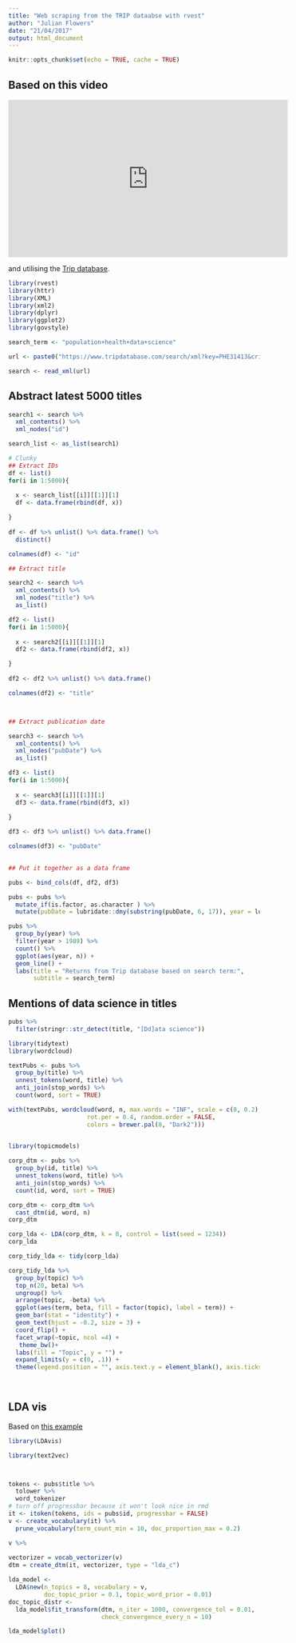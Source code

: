 ```yaml
---
title: "Web scraping from the TRIP dataabse with rvest"
author: "Julian Flowers"
date: "21/04/2017"
output: html_document
---
```


```r
knitr::opts_chunk$set(echo = TRUE, cache = TRUE)
```

## Based on this video

<iframe width="560" height="315" src="https://www.youtube.com/embed/MFQTHrCiAxA" frameborder="0" allowfullscreen></iframe>

and utilising the [Trip database](https://www.tripdatabase.com).

```r
library(rvest)
library(httr)
library(XML)
library(xml2)
library(dplyr)
library(ggplot2)
library(govstyle)

search_term <- "population+health+data+science"

url <- paste0("https://www.tripdatabase.com/search/xml?key=PHE31413&criteria=", search_term, "&max=5000")

search <- read_xml(url)

```


## Abstract latest 5000 titles
```r
search1 <- search %>%
  xml_contents() %>%
  xml_nodes("id") 

search_list <- as_list(search1) 

# Clunky
## Extract IDs
df <- list()
for(i in 1:5000){
  
  x <- search_list[[i]][[1]][1]
  df <- data.frame(rbind(df, x))

}
 
df <- df %>% unlist() %>% data.frame() %>%
  distinct()

colnames(df) <- "id"

## Extract title

search2 <- search %>%
  xml_contents() %>%
  xml_nodes("title") %>%
  as_list()

df2 <- list()
for(i in 1:5000){
  
  x <- search2[[i]][[1]][1]
  df2 <- data.frame(rbind(df2, x))

}
 
df2 <- df2 %>% unlist() %>% data.frame() 

colnames(df2) <- "title"



## Extract publication date

search3 <- search %>%
  xml_contents() %>%
  xml_nodes("pubDate") %>%
  as_list()

df3 <- list()
for(i in 1:5000){
  
  x <- search3[[i]][[1]][1]
  df3 <- data.frame(rbind(df3, x))

}
 
df3 <- df3 %>% unlist() %>% data.frame()

colnames(df3) <- "pubDate"
  

## Put it together as a data frame

pubs <- bind_cols(df, df2, df3)

pubs <- pubs %>%
  mutate_if(is.factor, as.character ) %>%
  mutate(pubDate = lubridate::dmy(substring(pubDate, 6, 17)), year = lubridate::year(pubDate))

```

```r
pubs %>%
  group_by(year) %>%
  filter(year > 1989) %>%
  count() %>%
  ggplot(aes(year, n)) +
  geom_line() +
  labs(title = "Returns from Trip database based on search term:", 
       subtitle = search_term)
```


## Mentions of data science in titles

```r

pubs %>%
  filter(stringr::str_detect(title, "[Dd]ata science"))

```


```r
library(tidytext)
library(wordcloud)

textPubs <- pubs %>%
  group_by(title) %>%
  unnest_tokens(word, title) %>%
  anti_join(stop_words) %>%
  count(word, sort = TRUE)

with(textPubs, wordcloud(word, n, max.words = "INF", scale = c(8, 0.2), 
                      rot.per = 0.4, random.order = FALSE, 
                      colors = brewer.pal(8, "Dark2")))
  

```

```r
library(topicmodels)

corp_dtm <- pubs %>%
  group_by(id, title) %>%
  unnest_tokens(word, title) %>%
  anti_join(stop_words) %>%
  count(id, word, sort = TRUE) 

corp_dtm <- corp_dtm %>%
  cast_dtm(id, word, n)
corp_dtm

corp_lda <- LDA(corp_dtm, k = 8, control = list(seed = 1234))
corp_lda
```

```r
corp_tidy_lda <- tidy(corp_lda)

corp_tidy_lda %>%
  group_by(topic) %>%
  top_n(20, beta) %>%
  ungroup() %>%
  arrange(topic, -beta) %>%
  ggplot(aes(term, beta, fill = factor(topic), label = term)) +
  geom_bar(stat = "identity") +
  geom_text(hjust = -0.2, size = 3) +
  coord_flip() +
  facet_wrap(~topic, ncol =4) +
   theme_bw()+
  labs(fill = "Topic", y = "") +
  expand_limits(y = c(0, .1)) + 
  theme(legend.position = "", axis.text.y = element_blank(), axis.ticks = element_blank())
 
  

```

## LDA vis

Based on [this example](http://text2vec.org/topic_modeling.html)

```r
library(LDAvis)

library(text2vec)



tokens <- pubs$title %>% 
  tolower %>% 
  word_tokenizer
# turn off progressbar because it won't look nice in rmd
it <- itoken(tokens, ids = pubs$id, progressbar = FALSE)
v <- create_vocabulary(it) %>% 
  prune_vocabulary(term_count_min = 10, doc_proportion_max = 0.2)

v %>%
  
vectorizer = vocab_vectorizer(v)
dtm = create_dtm(it, vectorizer, type = "lda_c")

lda_model <- 
  LDA$new(n_topics = 8, vocabulary = v, 
          doc_topic_prior = 0.1, topic_word_prior = 0.01)
doc_topic_distr <-
  lda_model$fit_transform(dtm, n_iter = 1000, convergence_tol = 0.01, 
                          check_convergence_every_n = 10)
```

```r
lda_model$plot()
```

